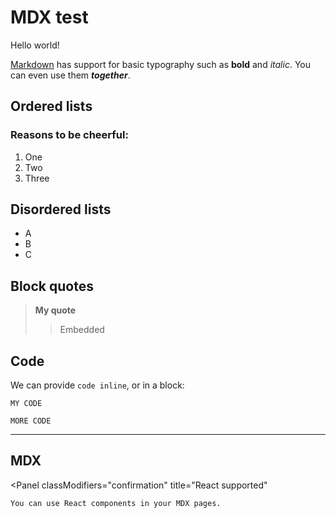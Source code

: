 

<div className="govuk-grid-row">
  <div className="govuk-grid-column-one-quarter">
    <NavigationMenu
      items={[
        {
          href: "/",
          text: "Home",
        },
        {
          href: "/html",
          text: "HTML",
        },
        {
          href: "/md",
          text: "Markdown",
        },
        {
          href: "/mdx",
          text: "MDX",
        },
      ]}
    />
  </div>
  <div className="govuk-grid-column-three-quarters">
    <BackLink />

MDX test
========

Hello world!

[Markdown](/md) has support for basic typography such as **bold** and _italic_. You can even use them **_together_**.

Ordered lists
-------------

### Reasons to be cheerful:

1. One
2. Two
3. Three

## Disordered lists

- A
- B
- C

## Block quotes

> **My quote**
>
> > Embedded

## Code

We can provide `code inline`, or in a block:

```
MY CODE

MORE CODE
```

---

## MDX

  <Panel
    classModifiers="confirmation"
    title="React supported"
  >
    You can use React components in your MDX pages.
  </Panel>
  </div>
</div>

